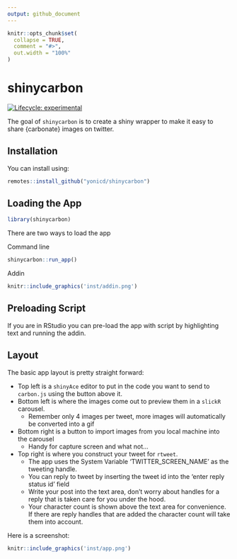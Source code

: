 ```yaml
---
output: github_document
---
```


<!-- README.md is generated from README.Rmd. Please edit that file -->

```r
knitr::opts_chunk$set(
  collapse = TRUE,
  comment = "#>",
  out.width = "100%"
)
```

# shinycarbon

<!-- badges: start -->
[![Lifecycle: experimental](https://img.shields.io/badge/lifecycle-experimental-orange.svg)](https://www.tidyverse.org/lifecycle/#experimental)
<!-- badges: end -->

The goal of `shinycarbon` is to create a shiny wrapper to make it easy to share {carbonate} images on twitter.

## Installation

You can install using: 

```r
remotes::install_github("yonicd/shinycarbon")
```

## Loading the App


```r
library(shinycarbon)
```

There are two ways to load the app

Command line

```r
shinycarbon::run_app()
```

Addin

```r
knitr::include_graphics('inst/addin.png')
```

## Preloading Script

If you are in RStudio you can pre-load the app with script by highlighting text and running the addin.

## Layout

The basic app layout is pretty straight forward:

  - Top left is a `shinyAce` editor to put in the code you want to send to `carbon.js` using the button above it.
  - Bottom left is where the images come out to preview them in a `slickR` carousel.
    - Remember only 4 images per tweet, more images will automatically be converted into a gif
  - Bottom right is a button to import images from you local machine into the carousel
    - Handy for capture screen and what not...
  - Top right is where you construct your tweet for `rtweet`.
    - The app uses the System Variable 'TWITTER_SCREEN_NAME' as the tweeting handle.
    - You can reply to tweet by inserting the tweet id into the 'enter reply status id' field
    - Write your post into the text area, don't worry about handles for a reply that is taken care for you under the hood.
    - Your character count is shown above the text area for convenience. If there are reply handles that are added the character count will take them into account.

Here is a screenshot:

```r
knitr::include_graphics('inst/app.png')
```

